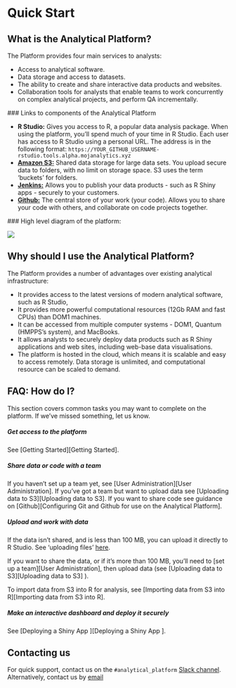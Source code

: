 # Quick Start

## What is the Analytical Platform?

The Platform provides four main services to analysts:

- Access to analytical software.
- Data storage and access to datasets.
- The ability to create and share interactive data products and websites.
- Collaboration tools for analysts that enable teams to work concurrently on complex analytical projects, and perform QA incrementally.


### Links to components of the Analytical Platform

- **R Studio:** Gives you access to R, a popular data analysis package. When using the platform, you'll spend much of your time in R Studio.  Each user has access to R Studio using a personal URL. The address is in the following format:
  `https://YOUR_GITHUB_USERNAME-rstudio.tools.alpha.mojanalytics.xyz`
- [**Amazon S3:**](https://alpha-analytics-moj.eu.auth0.com/samlp/NpfImg4P3ynU6HFx7ivYmqUZWQHfwi3Y) Shared data storage for large data sets.  You upload secure data to folders, with no limit on storage space. S3 uses the term 'buckets' for folders.
- [**Jenkins:**](https://jenkins.services.alpha.mojanalytics.xyz/) Allows you to publish your data products - such as R Shiny apps - securely to your customers.
- [**Github:**](https://github.com/moj-analytical-services) The central store of your work (your code).  Allows you to share your code with others, and collaborate on code projects together.

### High level diagram of the platform:

![](images/quick_start/platform.png)

## Why should I use the Analytical Platform?

The Platform provides a number of advantages over existing analytical infrastructure:

- It provides access to the latest versions of modern analytical software, such as R Studio,
- It provides more powerful computational resources (12Gb RAM and fast CPUs) than DOM1 machines.
- It can be accessed from multiple computer systems - DOM1, Quantum (HMPPS's system), and MacBooks. 
- It allows analysts to securely deploy data products such as R Shiny applications and web sites, including web-base data visualisations.
- The platform is hosted in the cloud, which means it is scalable and easy to access remotely. Data storage is unlimited, and computational resource can be scaled to demand.

##  FAQ: How do I?

This section covers common tasks you may want to complete on the platform. If we've missed something, let us know.

##### Get access to the platform{-}

See [Getting Started][Getting Started].

##### Share data or code with a team{-}

If you haven't set up a team yet, see [User Administration][User Administration].
If you've got a team but want to upload data see [Uploading data to S3][Uploading data to S3].
If you want to share code see guidance on [Github][Configuring Git and Github for use on the Analytical Platform].

##### Upload and work with data{-}

If the data isn't shared, and is less than 100 MB, you can upload it directly to R Studio. See 'uploading files' [here](https://support.rstudio.com/hc/en-us/articles/200713893-Uploading-and-Downloading-Files).

If you want to share the data, or if it's more than 100 MB, you'll need to [set up a team][User Administration], then upload data (see [Uploading data to S3][Uploading data to S3] ).

To import data from S3 into R for analysis, see [Importing data from S3 into R][Importing data from S3 into R].

##### Make an interactive dashboard and deploy it securely{-}

See [Deploying a Shiny App ][Deploying a Shiny App ].


## Contacting us

For quick support, contact us on the `#analytical_platform` [Slack channel](https://asdslack.slack.com/messages/anaytical_platform/). Alternatively, contact us by [email](mailto:robin.linacre@digital.justice.gov.uk)
